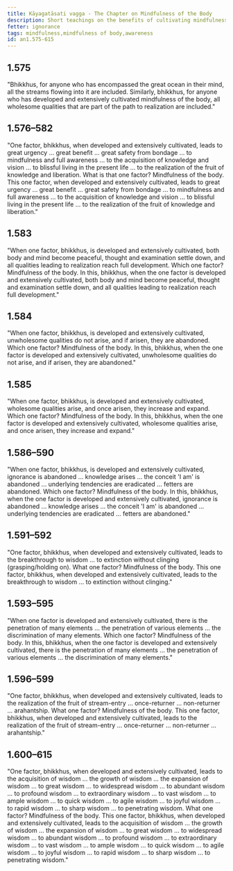 ```yaml
---
title: Kāyagatāsati vagga - The Chapter on Mindfulness of the Body
description: Short teachings on the benefits of cultivating mindfulness of the body.
fetter: ignorance
tags: mindfulness,mindfulness of body,awareness
id: an1.575-615
---
```


## 1.575

"Bhikkhus, for anyone who has encompassed the great ocean in their mind, all the streams flowing into it are included. Similarly, bhikkhus, for anyone who has developed and extensively cultivated mindfulness of the body, all wholesome qualities that are part of the path to realization are included."

## 1.576–582

"One factor, bhikkhus, when developed and extensively cultivated, leads to great urgency ... great benefit ... great safety from bondage ... to mindfulness and full awareness ... to the acquisition of knowledge and vision ... to blissful living in the present life ... to the realization of the fruit of knowledge and liberation. What is that one factor? Mindfulness of the body. This one factor, when developed and extensively cultivated, leads to great urgency ... great benefit ... great safety from bondage ... to mindfulness and full awareness ... to the acquisition of knowledge and vision ... to blissful living in the present life ... to the realization of the fruit of knowledge and liberation."

## 1.583

"When one factor, bhikkhus, is developed and extensively cultivated, both body and mind become peaceful, thought and examination settle down, and all qualities leading to realization reach full development. Which one factor? Mindfulness of the body. In this, bhikkhus, when the one factor is developed and extensively cultivated, both body and mind become peaceful, thought and examination settle down, and all qualities leading to realization reach full development."

## 1.584

"When one factor, bhikkhus, is developed and extensively cultivated, unwholesome qualities do not arise, and if arisen, they are abandoned. Which one factor? Mindfulness of the body. In this, bhikkhus, when the one factor is developed and extensively cultivated, unwholesome qualities do not arise, and if arisen, they are abandoned."

## 1.585

"When one factor, bhikkhus, is developed and extensively cultivated, wholesome qualities arise, and once arisen, they increase and expand. Which one factor? Mindfulness of the body. In this, bhikkhus, when the one factor is developed and extensively cultivated, wholesome qualities arise, and once arisen, they increase and expand."

## 1.586–590

"When one factor, bhikkhus, is developed and extensively cultivated, ignorance is abandoned ... knowledge arises ... the conceit 'I am' is abandoned ... underlying tendencies are eradicated ... fetters are abandoned. Which one factor? Mindfulness of the body. In this, bhikkhus, when the one factor is developed and extensively cultivated, ignorance is abandoned ... knowledge arises ... the conceit 'I am' is abandoned ... underlying tendencies are eradicated ... fetters are abandoned."

## 1.591–592

"One factor, bhikkhus, when developed and extensively cultivated, leads to the breakthrough to wisdom ... to extinction without clinging (grasping/holding on). What one factor? Mindfulness of the body. This one factor, bhikkhus, when developed and extensively cultivated, leads to the breakthrough to wisdom ... to extinction without clinging."

## 1.593–595

"When one factor is developed and extensively cultivated, there is the penetration of many elements ... the penetration of various elements ... the discrimination of many elements. Which one factor? Mindfulness of the body. In this, bhikkhus, when the one factor is developed and extensively cultivated, there is the penetration of many elements ... the penetration of various elements ... the discrimination of many elements."

## 1.596–599

"One factor, bhikkhus, when developed and extensively cultivated, leads to the realization of the fruit of stream-entry ... once-returner ... non-returner ... arahantship. What one factor? Mindfulness of the body. This one factor, bhikkhus, when developed and extensively cultivated, leads to the realization of the fruit of stream-entry ... once-returner ... non-returner ... arahantship."

## 1.600–615

"One factor, bhikkhus, when developed and extensively cultivated, leads to the acquisition of wisdom ... the growth of wisdom ... the expansion of wisdom ... to great wisdom ... to widespread wisdom ... to abundant wisdom ... to profound wisdom ... to extraordinary wisdom ... to vast wisdom ... to ample wisdom ... to quick wisdom ... to agile wisdom ... to joyful wisdom ... to rapid wisdom ... to sharp wisdom ... to penetrating wisdom. What one factor? Mindfulness of the body. This one factor, bhikkhus, when developed and extensively cultivated, leads to the acquisition of wisdom ... the growth of wisdom ... the expansion of wisdom ... to great wisdom ... to widespread wisdom ... to abundant wisdom ... to profound wisdom ... to extraordinary wisdom ... to vast wisdom ... to ample wisdom ... to quick wisdom ... to agile wisdom ... to joyful wisdom ... to rapid wisdom ... to sharp wisdom ... to penetrating wisdom."
